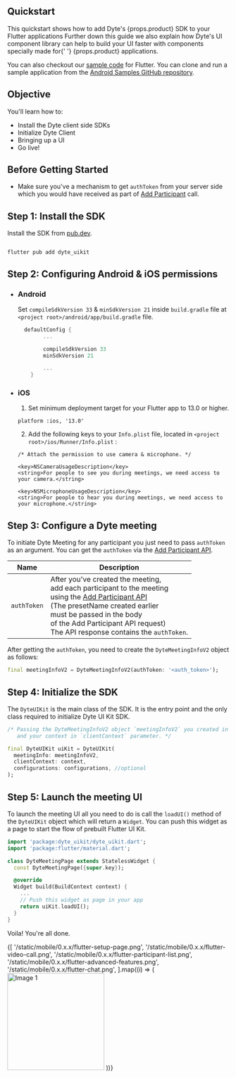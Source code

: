 
## Quickstart

<span class="mb-2 block">
  This quickstart shows how to add Dyte's {props.product} SDK to your Flutter
  applications
</span>

<span class="mb-2 block">
  Further down this guide we also explain how Dyte's UI component library can
  help to build your UI faster with components specially made for{' '}
  {props.product} applications.
</span>

You can also checkout our
[sample code](https://github.com/dyte-io/mobile-samples#samples) for Flutter. You can clone
and run a sample application from the
[Android Samples GitHub repository](https://github.com/dyte-io/mobile-samples).

## Objective

You'll learn how to:

- Install the Dyte client side SDKs
- Initialize Dyte Client
- Bringing up a UI
- Go live!

## Before Getting Started

- Make sure you've a mechanism to get `authToken` from your server side which you would have received as part of [Add Participant](/guides/live-video/build-live-video-app#step-2-add-participants) call.

## Step 1: Install the SDK

Install the SDK from [pub.dev](https://pub.dev).

```shell

flutter pub add dyte_uikit

```

## Step 2: Configuring Android & iOS permissions

- ### **Android**

  Set `compileSdkVersion 33` & `minSdkVersion 21` inside `build.gradle` file at `<project root>/android/app/build.gradle` file.

  ```kotlin
    defaultConfig {
          ...

          compileSdkVersion 33
          minSdkVersion 21

          ...
      }
  ```

- ### **iOS**

  1. Set minimum deployment target for your Flutter app to 13.0 or higher.

  ```<Swift>
  platform :ios, '13.0'
  ```

  2. Add the following keys to your `Info.plist` file, located in `<project root>/ios/Runner/Info.plist` :

  ```<Swift>
  /* Attach the permission to use camera & microphone. */

  <key>NSCameraUsageDescription</key>
  <string>For people to see you during meetings, we need access to your camera.</string>

  <key>NSMicrophoneUsageDescription</key>
  <string>For people to hear you during meetings, we need access to your microphone.</string>
  ```

## Step 3: Configure a Dyte meeting

To initiate Dyte Meeting for any participant you just need to pass `authToken` as an argument. You can get the `authToken` via the [Add Participant API](https://docs.dyte.io/api?v=v2#/operations/add_participant).

| Name        | Description                                                                                                                                                                                                                                                                                                                                   |
| ----------- | --------------------------------------------------------------------------------------------------------------------------------------------------------------------------------------------------------------------------------------------------------------------------------------------------------------------------------------------- |
| `authToken` | After you've created the meeting, <br/> add each participant to the meeting <br/> using the [Add Participant API](https://docs.dyte.io/api?v=v2#/operations/add_participant)<br/> (The presetName created earlier <br/> must be passed in the body <br/> of the Add Participant API request) <br/> The API response contains the `authToken`. |

After getting the `authToken`, you need to create the `DyteMeetingInfoV2` object as follows:

```dart
final meetingInfoV2 = DyteMeetingInfoV2(authToken: '<auth_token>');
```

## Step 4: Initialize the SDK

The `DyteUIKit` is the main class of the SDK. It is the entry point and the only
class required to initialize Dyte UI Kit SDK.

```dart
/* Passing the DyteMeetingInfoV2 object `meetingInfoV2` you created in the Step 3,
   and your context in `clientContext` parameter. */

final DyteUIKit uiKit = DyteUIKit(
  meetingInfo: meetingInfoV2,
  clientContext: context,
  configurations: configurations, //optional
);
```

## Step 5: Launch the meeting UI

To launch the meeting UI all you need to do is call the `loadUI()` method of the `DyteUIKit` object which will return a `Widget`. You can push this widget as a page to start the flow of prebuilt Flutter UI Kit.

```dart
import 'package:dyte_uikit/dyte_uikit.dart';
import 'package:flutter/material.dart';

class DyteMeetingPage extends StatelessWidget {
  const DyteMeetingPage({super.key});

  @override
  Widget build(BuildContext context) {
    ...
    // Push this widget as page in your app
    return uiKit.loadUI();
  }
}

```

Voila! You're all done.

<div
  id="one"
  style={{
    display: 'flex',
    flexDirection: 'row',
    flexWrap: 'wrap',
    flex: '1 1 0',
    justifyContent: 'center',
  }}
>
  {[
    '/static/mobile/0.x.x/flutter-setup-page.png',
    '/static/mobile/0.x.x/flutter-video-call.png',
    '/static/mobile/0.x.x/flutter-participant-list.png',
    '/static/mobile/0.x.x/flutter-advanced-features.png',
    '/static/mobile/0.x.x/flutter-chat.png',
  ].map((i) => (
    <img
      src={i}
      alt="Image 1"
      width="220"
      padding="10"
      margin="10 3"
      style={{ margin: '10px', borderRadius: '8px' }}
    />
  ))}
</div>
